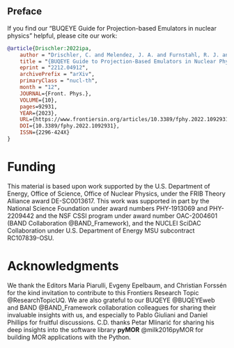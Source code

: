 
::: {.content-hidden when-format="pdf"}
# Preface {.unnumbered}

If you find our "BUQEYE Guide for Projection-based Emulators in nuclear physics" helpful, please cite our work:
```bibtex
@article{Drischler:2022ipa,
    author = "Drischler, C. and Melendez, J. A. and Furnstahl, R. J. and Garcia, A. J. and Zhang, Xilin",
    title = "{BUQEYE Guide to Projection-Based Emulators in Nuclear Physics}",
    eprint = "2212.04912",
    archivePrefix = "arXiv",
    primaryClass = "nucl-th",
    month = "12",
    JOURNAL={Front. Phys.},      
    VOLUME={10},
    pages=92931,
    YEAR={2023},      
    URL={https://www.frontiersin.org/articles/10.3389/fphy.2022.1092931},       
    DOI={10.3389/fphy.2022.1092931},      
    ISSN={2296-424X}   
}
```
:::

# Funding {.unnumbered}
This material is based upon work supported by the U.S. Department of Energy, Office of Science, Office of Nuclear Physics, under the FRIB Theory Alliance award DE-SC0013617.
This work was supported in part by the National Science Foundation under award numbers PHY-1913069 and PHY-2209442 and the NSF CSSI program under award
number OAC-2004601 (BAND Collaboration @BAND_Framework), and the NUCLEI SciDAC Collaboration under U.S. Department of Energy MSU subcontract RC107839-OSU.


# Acknowledgments {.unnumbered}
We thank the Editors Maria Piarulli, Evgeny Epelbaum, and Christian Forssén for the kind invitation to contribute to this Frontiers Research Topic @ResearchTopicUQ.
We are also grateful to our BUQEYE @BUQEYEweb and BAND @BAND_Framework collaboration colleagues for sharing their invaluable insights with us, and especially to Pablo Giuliani and Daniel Phillips for fruitful discussions.
C.D. thanks Petar Mlinarić for sharing his deep insights into the software library **pyMOR** @milk2016pyMOR for building MOR applications with the Python.
